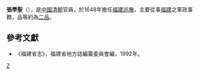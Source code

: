 '''張學聖'''（{{bd|？||？||}}），是[[中國|中國]][[清朝|清朝]]官員，於1648年擔任[[福建巡撫|福建巡撫]]，主要從事[[福建|福建]]之軍政事務，品等約為[[清朝官職表|二品]]。
{{start box}}
{{s-before|[[佟国鼐|佟国鼐]]}}
{{s-title|[[福建巡撫|福建巡撫]]|1648年上任}}
{{s-after|[[佟國器|佟國器]]}}
{{end box}}

==參考文獻==
*《福建省志》，福建省地方誌編纂委員會編，1992年。

{{清朝人物小作品}}

[[Category:清朝福建巡抚|Z]]
